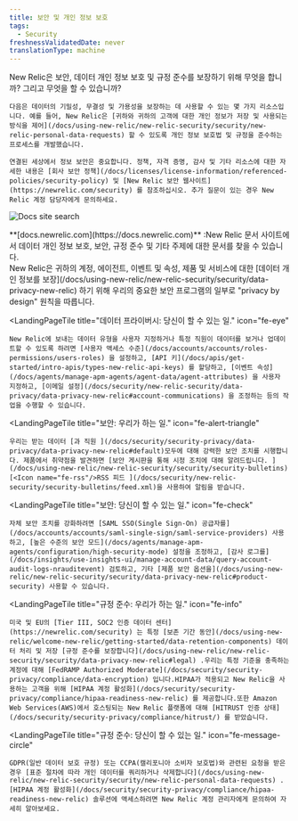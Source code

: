```yaml
---
title: 보안 및 개인 정보 보호
tags:
  - Security
freshnessValidatedDate: never
translationType: machine
---
```



<LandingPageHero>
  <HeroContent>
    New Relic은 보안, 데이터 개인 정보 보호 및 규정 준수를 보장하기 위해 무엇을 합니까? 그리고 무엇을 할 수 있습니까?

    다음은 데이터의 기밀성, 무결성 및 가용성을 보장하는 데 사용할 수 있는 몇 가지 리소스입니다. 예를 들어, New Relic은 [귀하와 귀하의 고객에 대한 개인 정보가 저장 및 사용되는 방식을 제어](/docs/using-new-relic/new-relic-security/security/new-relic-personal-data-requests) 할 수 있도록 개인 정보 보호법 및 규정을 준수하는 프로세스를 개발했습니다.

    연결된 세상에서 정보 보안은 중요합니다. 정책, 자격 증명, 감사 및 기타 리소스에 대한 자세한 내용은 [회사 보안 정책](/docs/licenses/license-information/referenced-policies/security-policy) 및 [New Relic 보안 웹사이트](https://newrelic.com/security) 를 참조하십시오. 추가 질문이 있는 경우 New Relic 계정 담당자에게 문의하세요.
  </HeroContent>

  <img
    title="Docs site search"
    alt="Docs site search"
    src={securityDocsDataPrivacySearch}
  />

  <figcaption>
    **[docs.newrelic.com](https://docs.newrelic.com)** :New Relic 문서 사이트에서 데이터 개인 정보 보호, 보안, 규정 준수 및 기타 주제에 대한 문서를 찾을 수 있습니다.
  </figcaption>
</LandingPageHero>

<LandingPageTileGrid>
  <LandingPageTile
    title="데이터 프라이버시: 우리가 하는 일."
    icon="fe-lock"
  >
    New Relic은 귀하의 계정, 에이전트, 이벤트 및 속성, 제품 및 서비스에 대한 [데이터 개인 정보를 보장](/docs/using-new-relic/new-relic-security/security/data-privacy-new-relic) 하기 위해 우리의 중요한 보안 프로그램의 일부로 "privacy by design" 원칙을 따릅니다.
  </LandingPageTile>

  <LandingPageTile
    title="데이터 프라이버시: 당신이 할 수 있는 일."
    icon="fe-eye"
  >
    New Relic에 보내는 데이터 유형을 사용자 지정하거나 특정 직원이 데이터를 보거나 업데이트할 수 있도록 하려면 [사용자 액세스 수준](/docs/accounts/accounts/roles-permissions/users-roles) 을 설정하고, [API 키](/docs/apis/get-started/intro-apis/types-new-relic-api-keys) 를 할당하고, [이벤트 속성](/docs/agents/manage-apm-agents/agent-data/agent-attributes) 을 사용자 지정하고, [이메일 설정](/docs/security/new-relic-security/data-privacy/data-privacy-new-relic#account-communications) 을 조정하는 등의 작업을 수행할 수 있습니다.
  </LandingPageTile>

  <LandingPageTile
    title="보안: 우리가 하는 일."
    icon="fe-alert-triangle"
  >
    우리는 받는 데이터 [과 직원 ](/docs/security/security-privacy/data-privacy/data-privacy-new-relic#default)모두에 대해 강력한 보안 조치를 시행합니다. 제품에서 취약점을 발견하면 [보안 게시판을 통해 시정 조치에 대해 알려드립니다. ](/docs/using-new-relic/new-relic-security/security/security-bulletins)[<Icon name="fe-rss"/>RSS 피드 ](/docs/security/new-relic-security/security-bulletins/feed.xml)을 사용하여 알림을 받습니다.
  </LandingPageTile>

  <LandingPageTile
    title="보안: 당신이 할 수 있는 일."
    icon="fe-check"
  >
    자체 보안 조치를 강화하려면 [SAML SSO(Single Sign-On) 공급자를](/docs/accounts/accounts/saml-single-sign/saml-service-providers) 사용하고, [높은 수준의 보안 모드](/docs/agents/manage-apm-agents/configuration/high-security-mode) 설정을 조정하고, [감사 로그를](/docs/insights/use-insights-ui/manage-account-data/query-account-audit-logs-nrauditevent) 검토하고, 기타 [제품 보안 옵션을](/docs/using-new-relic/new-relic-security/security/data-privacy-new-relic#product-security) 사용할 수 있습니다.
  </LandingPageTile>

  <LandingPageTile
    title="규정 준수: 우리가 하는 일."
    icon="fe-info"
  >
    미국 및 EU의 [Tier III, SOC2 인증 데이터 센터](https://newrelic.com/security) 는 특정 [보존 기간 동안](/docs/using-new-relic/welcome-new-relic/getting-started/data-retention-components) 데이터 처리 및 저장 [규정 준수를 보장합니다](/docs/using-new-relic/new-relic-security/security/data-privacy-new-relic#legal) .우리는 특정 기준을 충족하는 계정에 대해 [FedRAMP Authorized Moderate](/docs/security/security-privacy/compliance/data-encryption) 입니다.HIPAA가 적용되고 New Relic을 사용하는 고객을 위해 [HIPAA 계정 활성화](/docs/security/security-privacy/compliance/hipaa-readiness-new-relic) 를 제공합니다.또한 Amazon Web Services(AWS)에서 호스팅되는 New Relic 플랫폼에 대해 [HITRUST 인증 상태](/docs/security/security-privacy/compliance/hitrust/) 를 받았습니다.
  </LandingPageTile>

  <LandingPageTile
    title="규정 준수: 당신이 할 수 있는 일."
    icon="fe-message-circle"
  >
    GDPR(일반 데이터 보호 규정) 또는 CCPA(캘리포니아 소비자 보호법)와 관련된 요청을 받은 경우 [표준 절차에 따라 개인 데이터를 쿼리하거나 삭제합니다](/docs/using-new-relic/new-relic-security/security/new-relic-personal-data-requests) .[HIPAA 계정 활성화](/docs/security/security-privacy/compliance/hipaa-readiness-new-relic) 솔루션에 액세스하려면 New Relic 계정 관리자에게 문의하여 자세히 알아보세요.
  </LandingPageTile>
</LandingPageTileGrid>